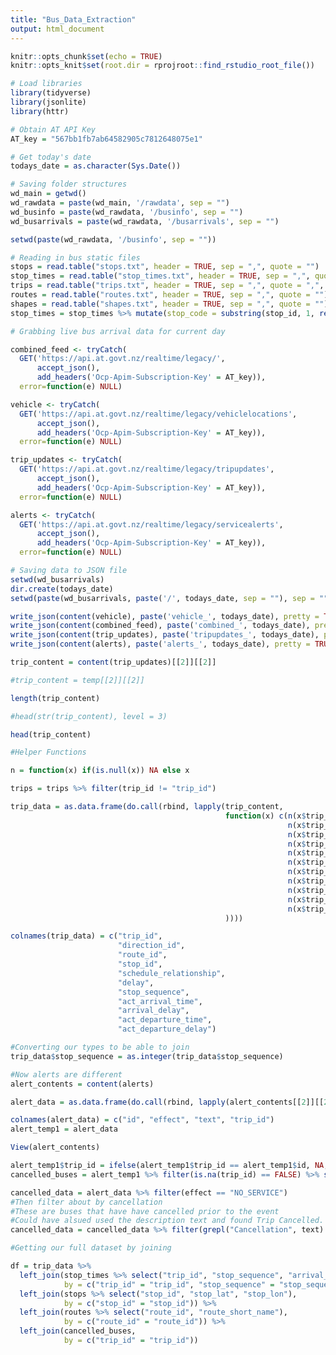 ```yaml
---
title: "Bus_Data_Extraction"
output: html_document
---
```


```r
knitr::opts_chunk$set(echo = TRUE)
knitr::opts_knit$set(root.dir = rprojroot::find_rstudio_root_file())
```

```r
# Load libraries
library(tidyverse)
library(jsonlite)
library(httr)
```

```r
# Obtain AT API Key
AT_key = "567bb1fb7ab64582905c7812648075e1"

# Get today's date
todays_date = as.character(Sys.Date())

# Saving folder structures
wd_main = getwd()
wd_rawdata = paste(wd_main, '/rawdata', sep = "")
wd_businfo = paste(wd_rawdata, '/businfo', sep = "")
wd_busarrivals = paste(wd_rawdata, '/busarrivals', sep = "")
```

```r
setwd(paste(wd_rawdata, '/businfo', sep = ""))

# Reading in bus static files 
stops = read.table("stops.txt", header = TRUE, sep = ",", quote = "")
stop_times = read.table("stop_times.txt", header = TRUE, sep = ",", quote = "")
trips = read.table("trips.txt", header = TRUE, sep = ",", quote = ",", fill = TRUE)
routes = read.table("routes.txt", header = TRUE, sep = ",", quote = "")
shapes = read.table("shapes.txt", header = TRUE, sep = ",", quote = "")
stop_times = stop_times %>% mutate(stop_code = substring(stop_id, 1, regexpr("-", stop_id)[1] - 1))
```

```r
# Grabbing live bus arrival data for current day

combined_feed <- tryCatch(
  GET('https://api.at.govt.nz/realtime/legacy/',
      accept_json(),
      add_headers('Ocp-Apim-Subscription-Key' = AT_key)),
  error=function(e) NULL)

vehicle <- tryCatch(
  GET('https://api.at.govt.nz/realtime/legacy/vehiclelocations',
      accept_json(),
      add_headers('Ocp-Apim-Subscription-Key' = AT_key)),
  error=function(e) NULL)

trip_updates <- tryCatch(
  GET('https://api.at.govt.nz/realtime/legacy/tripupdates',
      accept_json(),
      add_headers('Ocp-Apim-Subscription-Key' = AT_key)),
  error=function(e) NULL)

alerts <- tryCatch(
  GET('https://api.at.govt.nz/realtime/legacy/servicealerts',
      accept_json(),
      add_headers('Ocp-Apim-Subscription-Key' = AT_key)),
  error=function(e) NULL)
```


```r
# Saving data to JSON file
setwd(wd_busarrivals)
dir.create(todays_date)
setwd(paste(wd_busarrivals, paste('/', todays_date, sep = ""), sep = ""))

write_json(content(vehicle), paste('vehicle_', todays_date), pretty = TRUE)
write_json(content(combined_feed), paste('combined_', todays_date), pretty = TRUE)
write_json(content(trip_updates), paste('tripupdates_', todays_date), pretty = TRUE)
write_json(content(alerts), paste('alerts_', todays_date), pretty = TRUE)
```

```r
trip_content = content(trip_updates)[[2]][[2]]

#trip_content = temp[[2]][[2]]

length(trip_content)

#head(str(trip_content), level = 3)

head(trip_content)

#Helper Functions

n = function(x) if(is.null(x)) NA else x

trips = trips %>% filter(trip_id != "trip_id")

trip_data = as.data.frame(do.call(rbind, lapply(trip_content, 
                                                function(x) c(n(x$trip_update$trip$trip_id),
                                                              n(x$trip_update$trip$direction_id),
                                                              n(x$trip_update$trip$route_id),
                                                              n(x$trip_update$stop_time_update$stop_id),
                                                              n(x$trip_update$trip$schedule_relationship),
                                                              n(x$trip_update$delay), 
                                                              n(x$trip_update$stop_time_update$stop_sequence),
                                                              n(x$trip_update$stop_time_update$arrival$time),
                                                              n(x$trip_update$stop_time_update$arrival$delay),
                                                              n(x$trip_update$stop_time_update$departure$time),
                                                              n(x$trip_update$stop_time_update$departure$delay)
                                                ))))

colnames(trip_data) = c("trip_id", 
                        "direction_id", 
                        "route_id", 
                        "stop_id", 
                        "schedule_relationship", 
                        "delay", 
                        "stop_sequence", 
                        "act_arrival_time", 
                        "arrival_delay", 
                        "act_departure_time", 
                        "act_departure_delay")

#Converting our types to be able to join 
trip_data$stop_sequence = as.integer(trip_data$stop_sequence)
```

```r
#Now alerts are different 
alert_contents = content(alerts)

alert_data = as.data.frame(do.call(rbind, lapply(alert_contents[[2]][[2]], function(x) c(n(x$id), n(x$alert$effect), n(x$alert$header_text$translation[[1]]$text), n(x$alert$informed_entity[[1]]$trip$trip_id)))))

colnames(alert_data) = c("id", "effect", "text", "trip_id")
alert_temp1 = alert_data

View(alert_contents)

alert_temp1$trip_id = ifelse(alert_temp1$trip_id == alert_temp1$id, NA, alert_temp1$trip_id)
cancelled_buses = alert_temp1 %>% filter(is.na(trip_id) == FALSE) %>% select(trip_id) %>% mutate(cancelled = TRUE)

cancelled_data = alert_data %>% filter(effect == "NO_SERVICE")
#Then filter about by cancellation 
#These are buses that have have cancelled prior to the event
#Could have alsued used the description text and found Trip Cancelled. 
cancelled_data = cancelled_data %>% filter(grepl("Cancellation", text) == TRUE) %>% select(trip_id) %>% mutate(cancelled = TRUE)
```


```r
#Getting our full dataset by joining

df = trip_data %>% 
  left_join(stop_times %>% select("trip_id", "stop_sequence", "arrival_time", "departure_time"), 
            by = c("trip_id" = "trip_id", "stop_sequence" = "stop_sequence")) %>%
  left_join(stops %>% select("stop_id", "stop_lat", "stop_lon"), 
            by = c("stop_id" = "stop_id")) %>%
  left_join(routes %>% select("route_id", "route_short_name"), 
            by = c("route_id" = "route_id")) %>% 
  left_join(cancelled_buses, 
            by = c("trip_id" = "trip_id"))
```











